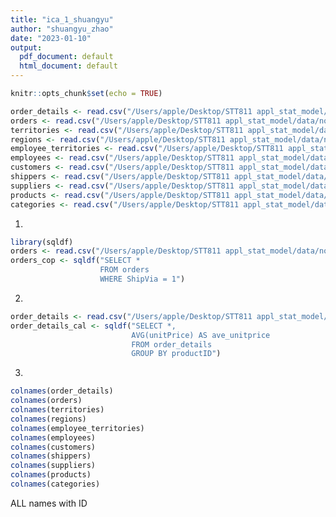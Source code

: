 ```yaml
---
title: "ica_1_shuangyu"
author: "shuangyu_zhao"
date: "2023-01-10"
output:
  pdf_document: default
  html_document: default
---
```


```r
knitr::opts_chunk$set(echo = TRUE)
```

```r
order_details <- read.csv("/Users/apple/Desktop/STT811 appl_stat_model/data/northwind/order_details.csv")
orders <- read.csv("/Users/apple/Desktop/STT811 appl_stat_model/data/northwind/orders.csv")
territories <- read.csv("/Users/apple/Desktop/STT811 appl_stat_model/data/northwind/territories.csv")
regions <- read.csv("/Users/apple/Desktop/STT811 appl_stat_model/data/northwind/regions.csv")
employee_territories <- read.csv("/Users/apple/Desktop/STT811 appl_stat_model/data/northwind/employee_territories.csv")
employees <- read.csv("/Users/apple/Desktop/STT811 appl_stat_model/data/northwind/employees.csv")
customers <- read.csv("/Users/apple/Desktop/STT811 appl_stat_model/data/northwind/customers.csv")
shippers <- read.csv("/Users/apple/Desktop/STT811 appl_stat_model/data/northwind/shippers.csv")
suppliers <- read.csv("/Users/apple/Desktop/STT811 appl_stat_model/data/northwind/suppliers.csv")
products <- read.csv("/Users/apple/Desktop/STT811 appl_stat_model/data/northwind/products.csv")
categories <- read.csv("/Users/apple/Desktop/STT811 appl_stat_model/data/northwind/categories.csv")
```

1.
```r
library(sqldf)
orders <- read.csv("/Users/apple/Desktop/STT811 appl_stat_model/data/northwind/orders.csv")
orders_cop <- sqldf("SELECT *
                    FROM orders
                    WHERE ShipVia = 1")
```


2.
```r
order_details <- read.csv("/Users/apple/Desktop/STT811 appl_stat_model/data/northwind/order_details.csv")
order_details_cal <- sqldf("SELECT *,
                           AVG(unitPrice) AS ave_unitprice
                           FROM order_details
                           GROUP BY productID")
```


3.
```r
colnames(order_details)
colnames(orders)
colnames(territories)
colnames(regions)
colnames(employee_territories)
colnames(employees)
colnames(customers)
colnames(shippers)
colnames(suppliers)
colnames(products)
colnames(categories)
```
ALL names with ID














